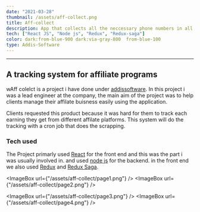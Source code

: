 ```yaml
---
date: "2021-03-28"
thumbnail: /assets/aff-collect.png
title: Aff-collect
description: App that collects all the neccessary phone numbers in all major cities in Ethiopia.
tech: ["React JS", "Node js", "Redux", "Redux-saga"]
color: dark:from-blue-900 dark:via-gray-800  from-blue-100
type: Addis-Software
---
```


---

## A tracking system for affiliate programs

wAff colelct is a project i have done under [addissoftware](https://addissoftware.com).
In this project i was a lead engineer at the company, the main aim of the project
was to help clients manage their affilate buisness easily using the application.

Clients requested this product because it was hard for them to track each earning
they get from different affilate platforms. This system will do the tracking with
a cron job that does the scrapping.

### Tech used

The Project primarly used [React](https://react.com) for the front end and this was the part i was usually involved in. and used [node js](https://nodejs.com) for the backend.
in the front end we also used [Redux](https://redux.com) and [Redux Saga](https://redux-saga.com).

<div class="bg-gray-100 dark:bg-gray-900 p-4 my-4"> 
<div class="grid xl:grid-cols-2 grid-cols-1  gap-4">

<ImageBox url={"/assets/aff-collect/page1.png"} />
<ImageBox url={"/assets/aff-collect/page2.png"} />

<ImageBox url={"/assets/aff-collect/page3.png"} />
<ImageBox url={"/assets/aff-collect/page4.png"} />
</div>
</div>
